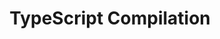 ---
id: "ts_tf_med_016"
questionType: "TRUE_FALSE"
title: "TypeScript Compilation"
statement: "TypeScript compiles to JavaScript before execution."
difficulty: "MEDIUM"
category: "Type Script"
correctAnswer: true
explanation: "TypeScript must be transpiled to JavaScript to run in browsers or Node.js."
---